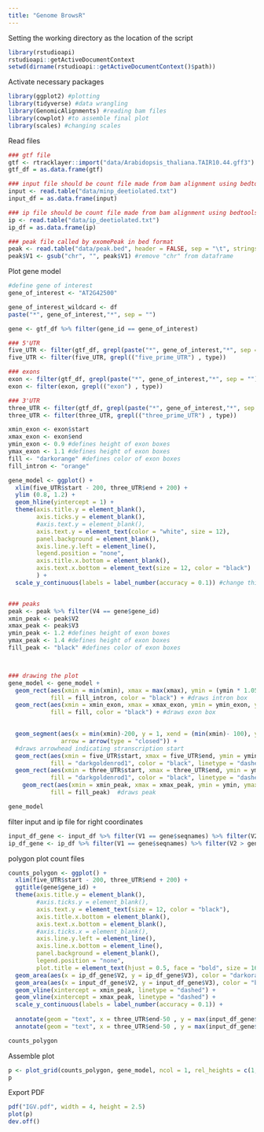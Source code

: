 ```yaml
---
title: "Genome BrowsR"
---
```

Setting the working directory as the location of the script
```r
library(rstudioapi)
rstudioapi::getActiveDocumentContext
setwd(dirname(rstudioapi::getActiveDocumentContext()$path))
```
Activate necessary packages
```r
library(ggplot2) #plotting
library(tidyverse) #data wrangling
library(GenomicAlignments) #reading bam files
library(cowplot) #to assemble final plot
library(scales) #changing scales
```

Read files
```r
### gtf file
gtf <- rtracklayer::import("data/Arabidopsis_thaliana.TAIR10.44.gff3")
gtf_df = as.data.frame(gtf)

### input file should be count file made from bam alignment using bedtools genomecov
input <- read.table("data/minp_deetiolated.txt")
input_df = as.data.frame(input)

### ip file should be count file made from bam alignment using bedtools genomecov
ip <- read.table("data/ip_deetiolated.txt")
ip_df = as.data.frame(ip)

### peak file called by exomePeak in bed format
peak <- read.table("data/peak.bed", header = FALSE, sep = "\t", stringsAsFactors = FALSE, quote = "") #load peak file
peak$V1 <- gsub("chr", "", peak$V1) #remove "chr" from dataframe
```

Plot gene model
```r
#define gene of interest
gene_of_interest <- "AT2G42500"

gene_of_interest_wildcard <- df
paste("*", gene_of_interest,"*", sep = "")

gene <- gtf_df %>% filter(gene_id == gene_of_interest) 

### 5'UTR
five_UTR <- filter(gtf_df, grepl(paste("*", gene_of_interest,"*", sep = "") ,Parent)) 
five_UTR <- filter(five_UTR, grepl(("five_prime_UTR") , type))

### exons
exon <- filter(gtf_df, grepl(paste("*", gene_of_interest,"*", sep = "") ,Parent)) 
exon <- filter(exon, grepl(("exon") , type))

### 3'UTR
three_UTR <- filter(gtf_df, grepl(paste("*", gene_of_interest,"*", sep = "") ,Parent)) 
three_UTR <- filter(three_UTR, grepl(("three_prime_UTR") , type))

xmin_exon <- exon$start
xmax_exon <- exon$end
ymin_exon <- 0.9 #defines height of exon boxes
ymax_exon <- 1.1 #defines height of exon boxes
fill <- "darkorange" #defines color of exon boxes
fill_intron <- "orange"

gene_model <- ggplot() +
  xlim(five_UTR$start - 200, three_UTR$end + 200) +
  ylim (0.8, 1.2) +
  geom_hline(yintercept = 1) +
  theme(axis.title.y = element_blank(),
        axis.ticks.y = element_blank(),
        #axis.text.y = element_blank(),
        axis.text.y = element_text(color = "white", size = 12),
        panel.background = element_blank(),
        axis.line.y.left = element_line(),
        legend.position = "none",
        axis.title.x.bottom = element_blank(),
        axis.text.x.bottom = element_text(size = 12, color = "black")
        ) +
  scale_y_continuous(labels = label_number(accuracy = 0.1)) #change this if alignment on left side of plots is off


### peaks
peak <- peak %>% filter(V4 == gene$gene_id)
xmin_peak <- peak$V2
xmax_peak <- peak$V3
ymin_peak <- 1.2 #defines height of exon boxes
ymax_peak <- 1.4 #defines height of exon boxes
fill_peak <- "black" #defines color of exon boxes



### drawing the plot
gene_model <- gene_model +
  geom_rect(aes(xmin = min(xmin), xmax = max(xmax), ymin = (ymin * 1.05) , ymax = ymax * 0.95), 
            fill = fill_intron, color = "black") + #draws intron box
  geom_rect(aes(xmin = xmin_exon, xmax = xmax_exon, ymin = ymin_exon, ymax = ymax_exon), 
            fill = fill, color = "black") + #draws exon box

  
  geom_segment(aes(x = min(xmin)-200, y = 1, xend = (min(xmin)- 100), yend = 1), 
               arrow = arrow(type = "closed")) +
  #draws arrowhead indicating stranscription start
  geom_rect(aes(xmin = five_UTR$start, xmax = five_UTR$end, ymin = ymin_exon , ymax = ymax_exon), 
            fill = "darkgoldenrod1", color = "black", linetype = "dashed") +
  geom_rect(aes(xmin = three_UTR$start, xmax = three_UTR$end, ymin = ymin_exon , ymax = ymax_exon), 
            fill = "darkgoldenrod1", color = "black", linetype = "dashed") +
    geom_rect(aes(xmin = xmin_peak, xmax = xmax_peak, ymin = ymin, ymax = ymax), 
            fill = fill_peak)  #draws peak

gene_model
```
filter input and ip file for right coordinates
```r
input_df_gene <- input_df %>% filter(V1 == gene$seqnames) %>% filter(V2 > gene$start) %>% filter(V2 < gene$end)
ip_df_gene <- ip_df %>% filter(V1 == gene$seqnames) %>% filter(V2 > gene$start) %>% filter(V2 < gene$end)
```


polygon plot count files
```r
counts_polygon <- ggplot() +
  xlim(five_UTR$start - 200, three_UTR$end + 200) +
  ggtitle(gene$gene_id) +
  theme(axis.title.y = element_blank(),
        #axis.ticks.y = element_blank(),
        axis.text.y = element_text(size = 12, color = "black"),
        axis.title.x.bottom = element_blank(),
        axis.text.x.bottom = element_blank(),
        #axis.ticks.x = element_blank(),
        axis.line.y.left = element_line(),
        axis.line.x.bottom = element_line(),
        panel.background = element_blank(),
        legend.position = "none",
        plot.title = element_text(hjust = 0.5, face = "bold", size = 16)) +
  geom_area(aes(x = ip_df_gene$V2, y = ip_df_gene$V3), color = "darkorange", size = .9, fill = "orange", alpha = 0.5) +
  geom_area(aes(x = input_df_gene$V2, y = input_df_gene$V3), color = "black", size = .9, fill = "lightgrey", alpha = 0.5) +
  geom_vline(xintercept = xmin_peak, linetype = "dashed") +
  geom_vline(xintercept = xmax_peak, linetype = "dashed") +
  scale_y_continuous(labels = label_number(accuracy = 0.1)) +
  
  annotate(geom = "text", x = three_UTR$end-50 , y = max(input_df_gene$V3), label = "input counts", fontface = "bold", color = "black") +
  annotate(geom = "text", x = three_UTR$end-50 , y = max(input_df_gene$V3)-2, label = "MeRIP counts", fontface = "bold", color = "darkorange")

counts_polygon
```

Assemble plot
```r
p <- plot_grid(counts_polygon, gene_model, ncol = 1, rel_heights = c(1,.25))
p
```

Export PDF
```r
pdf("IGV.pdf", width = 4, height = 2.5) 
plot(p)
dev.off()
```


